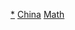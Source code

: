 {{Navbox
|name = 中国数学史
|title = [[中国数学史]]
|state = {{{state<includeonly>|collapsed</includeonly>}}}
|listclass = hlist 
 
|group1 = [[上古]]至[[西汉]]
|list1 =
* [[幻方]]
* [[十进位制]]
* [[九九表]]
* [[算筹]]
* [[筹算]]
* [[算表]]
* [[算数书]]
* 《[[周髀算經]]》
* 《[[九章算术]]》
* [[张苍]]
* [[耿寿昌]]
* 《[[许昌算术]]》
* 《[[杜忠算术]]》
* [[勾股定理]]
* [[开方术]]
* [[盈不足术]]

|group2 = [[东汉]][[三国]]
|list2 =
* [[张衡]]
* [[赵爽]]
* [[刘洪]]
* [[徐岳]]
* 《[[术数记遗]]》
* [[王蕃]]
* [[刘徽]]
** [[刘徽割圆术|割圆术]]
* 《[[海岛算经]]》
* [[勾股容方]]
* [[出入相补]]

|group3 = [[晋朝|晋]][[隋朝|隋]][[唐朝|唐]][[五代]]
|list3 = 
* [[张邱建]]
** 《[[张邱建算经]]》
* [[夏侯阳]]
** 《[[夏侯阳算经]]》
* [[何承天 (南朝)|何承天]]
** [[调日法]]
* [[甄鸾]]
* [[祖冲之]]
* [[开差幂]]
* [[牟合方盖]]
* [[王孝通]]
** 《[[缉古算经]]》
* [[李淳风]]
* [[僧一行]]
* [[大衍历]]
* [[明算科]]
* [[重差术]]
* 《[[孙子算经]]》
* 《[[五经算术]]》
* 《[[五曹算经]]》
* 《[[算经十书]]》

|group4 = [[宋朝|两宋]] 
|list4 =
* [[沈括]]
* [[李籍]]   
* [[刘益 (数学家)|刘益]]
** 《[[议古根源]]》
* [[贾宪]]
** [[杨辉三角形|贾宪三角形]]
** [[增乘开平方法]] 
** [[增乘开立方法]] 
** 《[[黄帝九章算术细草]]》
* [[秦九韶]]
** [[秦九韶算法]]
** 《[[数书九章]]》
** [[大衍求一术]] 
* [[杨辉]] 
** [[幻方#杨辉纵横图|杨辉纵横图]]
** [[幻圆]] 
** 《[[杨辉算法]]》
*** 《[[杨辉算法#乘除通变算宝|乘除通變算寶]]》
*** 《[[杨辉算法#田亩比类乘除捷法|田畝比類乘除捷法]]》
*** 《[[杨辉算法#续古摘奇算法|續古摘奇算法]]》
** 《[[詳解九章算法]]》
** 《[[日用算法]]》
* 《[[九章算法纂類]]》
*  [[递增三乘开四次方术]]

|group5 = [[辽朝|辽]][[金朝|金]][[元朝|元]]
|list5 =
* [[张行简]]
* [[天元术]]
* [[李冶]]
** 《[[测圆海镜]]》
** 《[[益古演段]]》
*《[[授时历]]》
** [[郭守敬]]
** [[王恂 (元朝)|王恂]]
* [[朱世杰|朱世-{杰}-]]
** 《[[算学启蒙]]》
** 《[[四元玉鉴]]》
** [[垛积术]]
* [[招差术]]
* [[赵友钦]]
** 《[[革象新书]]》
** [[割圆术 (赵友钦)|割圆术]]
* [[金历法]]
* [[耶律楚材历法]]
* [[阿拉伯幻方]]
* [[马拉加天文台]]

|group6 = [[明朝|明]]
|list6 =
* 《[[丁巨算法]]》
* 《[[算法全能集]]》
* 《[[透帘细草]]》
* [[吴敬]]
** 《[[九章详注比类算法大全]]》
* [[王文素]] 
** 《[[算学宝鉴|新集通證古今算學寶鑑]]》
* [[朱載堉]]
** [[十二平均律]]
** 《[[算学新说]]》
** 《[[嘉量算經]]》
* [[珠算]]
** [[算盘]]
**《[[盘珠算法]]》
* [[柯尚迁]]
** 《[[数学通轨]]》
* [[程大位]]
** 《[[算法統宗]]》
*** [[格子乘法]]
* [[徐光启]]
** 译《[[几何原本]]》前6卷
** 《[[崇祯历书]]》
*《[[算法全能集]]》
*《[[详明算法]]》
*《[[通源算法]]》

|group7 = [[清朝|清]]
|list7 =
* [[薛凤祚]]
* [[李子金]]
** 《[[算法通义]]》
* [[梅文鼎]]
* [[年希尧]]
** 《[[视学]]》
* [[戴震]]
* [[李湟]]
* [[沈钦裴]]
* 《[[畴人传]]》
* 《[[御製數理精蘊|数理精蕴]]》
* [[明安图]]
** 《[[割圜密率捷法]]》
** [[割圆连比例]]
** [[明安图变换]]
** [[卡塔兰数]]
* [[吴烺]]
* [[焦循]]
** 《[[加减乘除释]]》
* [[李锐 (数学家)|李锐]]
** 《[[开方说]]》
* [[汪莱]]
** 《[[衡斋算学]]》
* [[孔广森]]
* [[董祐誠]]
** 《[[割圆比例术图解]]》
** [[项名达]]
* 《[[象数一原]]》
* [[张敦仁]]
** 《[[求一算术]]》
* [[戴煦]]
** 《[[求表捷术]]》
* [[王韬 (思想家)|王韬]]
* [[李善兰]]
** [[李善兰恒等式]]
** 《[[则古昔斋算学]]》
** 译《[[几何原本]]》后9卷
* [[华蘅芳]]
** 《[[决疑数学]]》 
* [[丁取忠]]
** 《[[白芙堂算学从书]]》
* [[时曰醇]]
** 《[[百鸡术衍]]》
* [[同文馆]]
** 《[[同文馆算学课艺]]》

|group8 = 现代
|list8 =
* [[胡明复]]
* [[熊庆来]]
* [[何鲁]]
* [[段子燮]]
* [[李俨 (数学史学家)|李俨]]
* [[姜立夫]]
* [[陈苏学派]]
** [[陈建功]]
** [[苏步青]]
* [[陈省身]]
* [[钱宝琮]]
* [[江泽涵]]
* [[华罗庚]]
** 《[[數論導引]]》
** 《[[堆叠素数论]]》
* [[王元 (数学家)|王元]]
* [[潘承洞]]
* [[许宝騄]]
* [[陈景润]]
* [[丘成桐]]
* [[吴文俊]]
** [[吴消元法]]
* [[廖山涛]]
}}<noinclude>

[[Category:中国数学史|*]]
[[Category:数学导航模板|China]]
[[Category:中国科技史导航模板|Math]]
</noinclude>